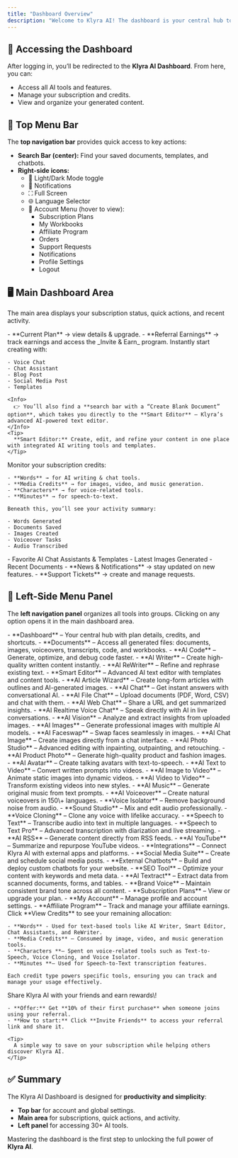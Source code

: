 ```yaml
---
title: "Dashboard Overview"
description: "Welcome to Klyra AI! The dashboard is your central hub to access all tools, track usage, and manage your account. This guide will walk you through the layout and functionality of the dashboard so you can get the most out of your subscription."
---
```


## 🔐 Accessing the Dashboard

After logging in, you’ll be redirected to the **Klyra AI Dashboard**. From here, you can:

- Access all AI tools and features.
- Manage your subscription and credits.
- View and organize your generated content.

## 🔎 Top Menu Bar

The **top navigation bar** provides quick access to key actions:

- **Search Bar (center):** Find your saved documents, templates, and chatbots.
- **Right-side icons:**
  - 🌙 Light/Dark Mode toggle
  - 🔔 Notifications
  - ⛶ Full Screen
  - 🌐 Language Selector
  - 👤 Account Menu (hover to view):
    - Subscription Plans
    - My Workbooks
    - Affiliate Program
    - Orders
    - Support Requests
    - Notifications
    - Profile Settings
    - Logout

## 🖥️ Main Dashboard Area

The main area displays your subscription status, quick actions, and recent activity.

<Steps>
  <Step title="Subscription and Referrals">
    - **Current Plan** → view details & upgrade.
    - **Referral Earnings** → track earnings and access the _Invite & Earn_ program.
  </Step>
  <Step title="Quick Shortcuts">
    Instantly start creating with:

    - Voice Chat
    - Chat Assistant
    - Blog Post
    - Social Media Post
    - Templates

    <Info>
      👉 You’ll also find a **search bar with a “Create Blank Document” option**, which takes you directly to the **Smart Editor** — Klyra’s advanced AI-powered text editor.
    </Info>
    <Tip>
      **Smart Editor:** Create, edit, and refine your content in one place with integrated AI writing tools and templates.
    </Tip>
  </Step>
  <Step title="Usage Tracking">
    Monitor your subscription credits:

    - **Words** → for AI writing & chat tools.
    - **Media Credits** → for images, video, and music generation.
    - **Characters** → for voice-related tools.
    - **Minutes** → for speech-to-text.

    Beneath this, you’ll see your activity summary:

    - Words Generated
    - Documents Saved
    - Images Created
    - Voiceover Tasks
    - Audio Transcribed
  </Step>
  <Step title="Favorites & Recent Work">
    - Favorite AI Chat Assistants & Templates
    - Latest Images Generated
    - Recent Documents
  </Step>
  <Step title="Updates & Support">
    - **News & Notifications** → stay updated on new features.
    - **Support Tickets** → create and manage requests.
  </Step>
</Steps>

## 📂 Left-Side Menu Panel

The **left navigation panel** organizes all tools into groups. Clicking on any option opens it in the main dashboard area.

<Steps>
  <Step title="AI Panel">
    - **Dashboard** – Your central hub with plan details, credits, and shortcuts.
    - **Documents** – Access all generated files: documents, images, voiceovers, transcripts, code, and workbooks.
  </Step>
  <Step title="AI Writing">
    - **AI Code** – Generate, optimize, and debug code faster.
    - **AI Writer** – Create high-quality written content instantly.
    - **AI ReWriter** – Refine and rephrase existing text.
    - **Smart Editor** – Advanced AI text editor with templates and content tools.
    - **AI Article Wizard** – Create long-form articles with outlines and AI-generated images.
  </Step>
  <Step title="AI Conversations">
    - **AI Chat** – Get instant answers with conversational AI.
    - **AI File Chat** – Upload documents (PDF, Word, CSV) and chat with them.
    - **AI Web Chat** – Share a URL and get summarized insights.
    - **AI Realtime Voice Chat** – Speak directly with AI in live conversations.
  </Step>
  <Step title="AI Images & Editing">
    - **AI Vision** – Analyze and extract insights from uploaded images.
    - **AI Images** – Generate professional images with multiple AI models.
    - **AI Faceswap** – Swap faces seamlessly in images.
    - **AI Chat Image** – Create images directly from a chat interface.
    - **AI Photo Studio** – Advanced editing with inpainting, outpainting, and retouching.
    - **AI Product Photo** – Generate high-quality product and fashion images.
  </Step>
  <Step title="AI Video Creation">
    - **AI Avatar** – Create talking avatars with text-to-speech.
    - **AI Text to Video** – Convert written prompts into videos.
    - **AI Image to Video** – Animate static images into dynamic videos.
    - **AI Video to Video** – Transform existing videos into new styles.
  </Step>
  <Step title="AI Audio & Voice">
    - **AI Music** – Generate original music from text prompts.
    - **AI Voiceover** – Create natural voiceovers in 150\+ languages.
    - **Voice Isolator** – Remove background noise from audio.
    - **Sound Studio** – Mix and edit audio professionally.
    - **Voice Cloning** – Clone any voice with lifelike accuracy.
    - **Speech to Text** – Transcribe audio into text in multiple languages.
    - **Speech to Text Pro** – Advanced transcription with diarization and live streaming.
  </Step>
  <Step title="AI Connect & Integrations">
    - **AI RSS** – Generate content directly from RSS feeds.
    - **AI YouTube** – Summarize and repurpose YouTube videos.
    - **Integrations** – Connect Klyra AI with external apps and platforms.
    - **Social Media Suite** – Create and schedule social media posts.
    - **External Chatbots** – Build and deploy custom chatbots for your website.
  </Step>
  <Step title="Productivity">
    - **SEO Tool** – Optimize your content with keywords and meta data.
    - **AI Textract** – Extract data from scanned documents, forms, and tables.
    - **Brand Voice** – Maintain consistent brand tone across all content.
  </Step>
  <Step title="Account">
    - **Subscription Plans** – View or upgrade your plan.
    - **My Account** – Manage profile and account settings.
    - **Affiliate Program** – Track and manage your affiliate earnings.
  </Step>
  <Step title="Viewing Credits">
    Click **View Credits** to see your remaining allocation:

    - **Words** - Used for text-based tools like AI Writer, Smart Editor, Chat Assistants, and ReWriter.
    - **Media Credits** – Consumed by image, video, and music generation tools.
    - **Characters **– Spent on voice-related tools such as Text-to-Speech, Voice Cloning, and Voice Isolator.
    - **Minutes **– Used for Speech-to-Text transcription features.

    Each credit type powers specific tools, ensuring you can track and manage your usage effectively.
  </Step>
  <Step title="Invite & Earn">
    Share Klyra AI with your friends and earn rewards\!

    - **Offer:** Get **10% of their first purchase** when someone joins using your referral.
    - **How to start:** Click **Invite Friends** to access your referral link and share it.

    <Tip>
      A simple way to save on your subscription while helping others discover Klyra AI.
    </Tip>
  </Step>
</Steps>

## ✅ Summary

The Klyra AI Dashboard is designed for **productivity and simplicity**:

- **Top bar** for account and global settings.
- **Main area** for subscriptions, quick actions, and activity.
- **Left panel** for accessing 30\+ AI tools.

Mastering the dashboard is the first step to unlocking the full power of **Klyra AI**.